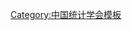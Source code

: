{{Navbox
| name   = 中国统计学会第三届理事会
| title  = [[中国统计学会]]第三届理事会
| above  = 1988年－1993年
| bodyclass = hlist
| group1 = 名誉会长
| list1  = [[李成瑞]]
| group2 = 会长
| list2  = [[岳巍|岳　巍]]
| group3 = 副会长
| list3  = 
* [[王一夫 (1919年)|王一夫]]
* [[王寿仁]]
* [[邵宗明]]
* [[杨纪珂]]
* [[钱伯海]]
* [[龚鉴尧]]
* [[韩嘉骏]]
* [[熊玉柏]]
| group4 = 常务理事
| list4  = 
* [[马安|马　安]]
* [[王一夫 (1919年)|王一夫]]
* [[王寿仁]]
* [[王广森]]
* [[叶长法]]
* [[厉义市]]
* [[成平 (1932年)|成　平]]
* [[刘宗鹤]]
* [[陈明 (1919年)|陈　明]]
* [[邵宗明]]
* [[佟哲晖]]
* [[张一耿]]
* [[张维华]]
* [[张绍慎]]
* [[岳巍|岳　巍]]
* [[杨纪珂]]
* [[杨曾武]]
* [[费建钧]]
* [[钱伯海]]
* [[龚鉴尧]]
* [[韩嘉骏]]
* [[程仪|程　仪]]
* [[熊玉柏]]
* [[颜德伦]]
* [[暴奉贤]]
| group5 = 秘书长
| list5  = [[马安|马　安]]
| group6 = 副秘书长
| list6  = 
* [[莫曰达]]
* [[吴辉|吴　辉]]
* [[林青|林　青]]
| group7 = 顾问
| list7  =
* [[杨坚白]]
* [[常诚|常　诚]]
* [[李林书]]
* [[戴世光]]
* [[刘叔鹤]]
* [[黄海 (消歧义)|黄　海]]
}}<noinclude>
{{collapsible option}}
[[Category:中国统计学会模板]]
</noinclude>